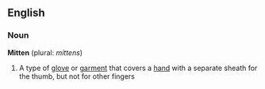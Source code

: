 ==English==

===Noun===
'''Mitten''' (plural: ''mittens'')
# A type of [[glove]] or [[garment]] that covers a [[hand]] with a separate sheath for the thumb, but not for other fingers